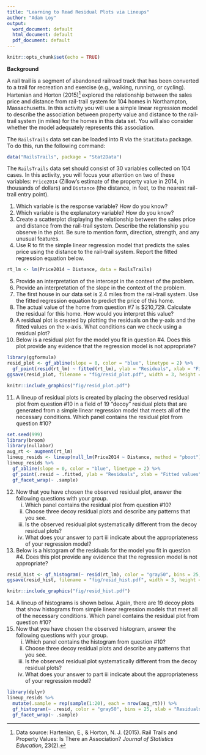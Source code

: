 ```yaml
---
title: "Learning to Read Residual Plots via Lineups"
author: "Adam Loy"
output:
  word_document: default
  html_document: default
  pdf_document: default
---
```


```r
knitr::opts_chunk$set(echo = TRUE)
```

**Background**

A rail trail is a segment of abandoned railroad track that has been converted to a trail for recreation and exercise (e.g., walking, running, or cycling). Hartenian and Horton (2015)[^1] explored the relationship between the sales price and distance from rail-trail system for 104 homes in Northampton, Massachusetts. In this activity you will use a simple linear regression model to describe the association between property value and distance to the rail-trail system (in miles) for the homes in this data set. You will also consider whether the model adequately represents this association.

[^1]: Data source: Hartenian, E., & Horton, N. J. (2015). Rail Trails and Property Values: Is There an Association? *Journal of Statistics Education*, 23(2).

<!-- Note: Example inspired by an exercise in Stat2. -->

The `RailsTrails` data set can be loaded into R via the `Stat2Data` package. To do this, run the following command:

```r
data("RailsTrails", package = "Stat2Data")
```

The `RailsTrails` data set should consist of 30 variables collected on 104 cases. In this activity, you will focus your attention on two of these variables: `Price2014` (Zillow's estimate of the property value in 2014, in thousands of dollars) and `Distance` (the distance, in feet, to the nearest rail-trail entry point).

1.	Which variable is the response variable? How do you know?
2.	Which variable is the explanatory variable? How do you know?
3.	Create a scatterplot displaying the relationship between the sales price and distance from the rail-trail system. Describe the relationship you observe in the plot. Be sure to mention form, direction, strength, and any unusual features.
4.	Use R to fit the simple linear regression model that predicts the sales price using the distance to the rail-trail system. Report the fitted regression equation below.
```r
rt_lm <- lm(Price2014 ~ Distance, data = RailsTrails)
```

5.	Provide an interpretation of the intercept in the context of the problem.
6.	Provide an interpretation of the slope in the context of the problem.
7.	The first house in our data set is 2.4 miles from the rail-trail system. Use the fitted regression equation to predict the price of this home.
8.	The actual value of the home from question #7 is $210,729. Calculate the residual for this home. How would you interpret this value?
9.	A residual plot is created by plotting the residuals on the y-axis and the fitted values on the x-axis. What conditions can we check using a residual plot?
10.	Below is a residual plot for the model you fit in question #4. Does this plot provide any evidence that the regression model is not appropriate? 
```r
library(ggformula)
resid_plot <- gf_abline(slope = 0, color = "blue", linetype = 2) %>%
  gf_point(resid(rt_lm) ~ fitted(rt_lm), ylab = "Residuals", xlab = "Fitted values", shape = 1)
ggsave(resid_plot, filename = "fig/resid_plot.pdf", width = 3, height = 2.5)
```

```r
knitr::include_graphics("fig/resid_plot.pdf")
```


11.	A lineup of residual plots is created by placing the observed residual plot from question #10 in a field of 19 "decoy" residual plots that are generated from a simple linear regression model that meets all of the necessary conditions. Which panel contains the residual plot from question #10?
```r
set.seed(999)
library(broom)
library(nullabor)
aug_rt <- augment(rt_lm)
lineup_resids <- lineup(null_lm(Price2014 ~ Distance, method = "pboot"), true = aug_rt)
lineup_resids %>%
  gf_abline(slope = 0, color = "blue", linetype = 2) %>%
  gf_point(.resid ~ .fitted, ylab = "Residuals", xlab = "Fitted values", shape = 1) %>%
  gf_facet_wrap(~ .sample)
```

12.	Now that you have chosen the observed residual plot, answer the following questions with your group.
    i.	Which panel contains the residual plot from question #10?
    ii.	Choose three decoy residual plots and describe any patterns that you see.
    iii.	Is the observed residual plot systematically different from the decoy residual plots?
    iv.	What does your answer to part iii indicate about the appropriateness of your regression model?
13.	Below is a histogram of the residuals for the model you fit in question #4. Does this plot provide any evidence that the regression model is not appropriate? 
```r
resid_hist <- gf_histogram(~ resid(rt_lm), color = "gray50", bins = 25, xlab = "Residuals")
ggsave(resid_hist, filename = "fig/resid_hist.pdf", width = 3, height = 2.5)
```

```r
knitr::include_graphics("fig/resid_hist.pdf")
```

14.	A lineup of histograms is shown below. Again, there are 19 decoy plots that show histograms from simple linear regression models that meet all of the necessary conditions. Which panel contains the residual plot from question #10?
15.	Now that you have chosen the observed histogram, answer the following questions with your group.
    i.	Which panel contains the histogram from question #10?
    ii.	Choose three decoy residual plots and describe any patterns that you see.
    iii.	Is the observed residual plot systematically different from the decoy residual plots?
    iv.	What does your answer to part iii indicate about the appropriateness of your regression model?
    
```r
library(dplyr)
lineup_resids %>%
  mutate(.sample = rep(sample(1:20), each = nrow(aug_rt))) %>%
  gf_histogram(~ .resid, color = "gray50", bins = 25, xlab = "Residuals") %>%
  gf_facet_wrap(~ .sample)
```

